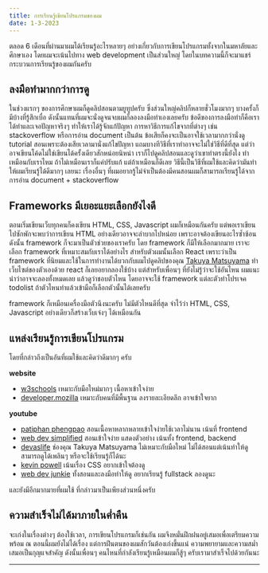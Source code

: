 ```yaml
---
title: การเรียนรู้เขียนโปรแกรมของผม
date: 1-3-2023
---
```


ตลอด 6 เดือนที่ผ่านมาผมได้เรียนรู้อะไรหลายๆ อย่างเกี่ยวกับการเขียนโปรแกรมทั้งจากในมหาลัยและศึกษาเอง
โดยผมจะเน้นไปทาง web development เป็นส่วนใหญ่ โดยในบทความนี้ก็จะมาแชร์กระบวนการเรียนรู้ของผมกันครับ

## ลงมือทํามากกว่าการดู

ในช่วงแรกๆ ของการศึกษาผมก็ดูคลิปสอนตามยูทูปครับ ซึ่งส่วนใหญ่คลิปก็หลายชั่วโมงมากๆ
บางครั้งก็มีบ้างที่รู้สึกเบื่อ ดังนั้นแทนที่ผมจะนั่งดูจนจบผมก็ลองลงมือทําเองเลยครับ
ข้อดีของการลงมือทําก็คือเราได้ทําและเจอปัญหาจริงๆ ทําให้เราได้รู้จักแก้ปัญหา การหาวิธีการแก้ไขจากที่ต่างๆ
เช่น stackoverflow หรือการอ่าน document เป็นต้น ข้อเสียก็คงจะเป็นอาจใช้เวลามากกว่านั่งดู
tutorial สอนเพราะต้องเสียเวลามานั่งแก้ไขปัญหา แถมบางทีวิธีที่เราทําอาจจะไม่ใช่วิธีที่ดีที่สุด
แต่ว่าอาจเขียนโค้ดไม่ใช่เขียนได้ครั้งเดียวสักหน่อยนิหน่า เราก็ไปดูคลิปสอนและดูว่าเขาทําตรงนี้ยังไง
ทําเหมือนกับเราไหม ถ้าไม่เหมือนเราก็แค่ปรับแก้ แต่ถ้าเหมือนก็ดีเลย วิธีนี้เป็นวิธีที่ผมใช้และคิดว่ามันทําให้ผมเรียนรู้ได้ดีมากๆ เลยนะ
เรื่องอื่นๆ ที่ผมอยากรู้ไม่จําเป็นต้องมีคนสอนผมก็สามารถเรียนรู้ได้จากการอ่าน document + stackoverflow

## Frameworks มีเยอะแยะเลือกยังไงดี

ตอนเริ่มเขียนเว็บทุกคนก็คงเขียน HTML, CSS, Javascript ผมก็เหมือนกันครับ แต่พอเราเขียนไปซักพักจะพบว่าการเขียน HTML
อย่างเดียวอาจจะลําบากไปหน่อย เพราะอาจต้องเขียนอะไรซํ้าซ้อน ดังนั้น framework ก็จะมาเป็นตัวช่วยของเราครับ
โดย framework ก็มีให้เลือกมากมาย เราจะเลือก framework ที่เหมาะสมกับเราได้อย่างไร สําหรับตัวผมนั้นเลือก React เพราะว่าเป็น framework ที่นิยมและใช้ในการทํางานได้บวกกับผมไปดูคลิปของคุณ [Takuya Matsuyama](https://craftz.dog)
ทําเว็บไซต์ของตัวเองด้วย react ก็เลยอยากลองใช้บ้าง แต่สําหรับเพื่อนๆ ที่ยังไม่รู้ว่าจะใช้อันไหน
ผมแนะนําว่าอาจจะลองทั้งหมดเลย แล้วดูว่าชอบตัวไหน โดยอาจจะใช้ framework แต่ละตัวทําโปรเจค todolist
ถ้าตัวไหนทําแล้วเข้ามือก็เลือกตัวนั้นได้เลยครับ

framework ก็เหมือนเครื่องมือตัวนึงนะครับ ไม่มีตัวไหนดีที่สุด จําไว้ว่า HTML, CSS, Javascript
อย่างเดียวก็สร้างเว็บเจ๋งๆ ได้เหมือนกัน

## แหล่งเรียนรู้การเขียนโปรแกรม

โดยที่กล่าวถึงเป็นอันที่ผมใช้และคิดว่าดีมากๆ ครับ

**website**

- [w3schools](https://w3schools.com) เหมาะกับมือใหม่มากๆ เนื้อหาเข้าใจง่าย
- [developer.mozilla](https://developer.mozilla.org) เหมาะกับคนที่มีพื้นฐาน ลงรายละเอียดลึก อาจเข้าใจยาก

**youtube**

- [patiphan phengpao](https://www.youtube.com/@PatiphanPhengpao) สอนเนื้อหาหลากหลายเข้าใจง่ายใช้เวลาไม่นาน เน้นที่ frontend
- [web dev simplified](https://www.youtube.com/@WebDevSimplified) สอนเข้าใจง่าย แสดงตัวอย่าง เน้นทั้ง frontend, backend
- [devaslife](https://www.youtube.com/@devaslife) ช่องคุณ Takuya Matsuyama ไม่เหมาะกับมือใหม่ ไม่ได้สอนแต่เน้นทําให้ดู สามารถดูได้เพลินๆ หรือจะใช้เรียนรู้ก็ได้นะ
- [kevin powell](https://www.youtube.com/@KevinPowell) เน้นเรื่อง CSS อยากเข้าใจต้องดู
- [web dev junkie](https://www.youtube.com/@WebDevJunkie) ทั้งสอนและลงมือทําให้ดู อยากเรียนรู้ fullstack ลองดูนะ

และยังมีอีกมากมายที่ผมใช้ ที่กล่าวมาเป็นเพียงส่วนหนึ่งครับ

## ความสําเร็จไม่ได้มาภายในคํ่าคืน

จะเก่งในเรื่องต่างๆ ต้องใช้เวลา, การเขียนโปรแกรมก็เช่นกัน ผมจึงหมั่นฝึกฝนอยู่เสมอเพื่อเตรียมความพร้อม
ณ ตอนนี้ผมยังไม่ได้เรื่อง แต่การฝึนตนของผมสักวันต้องเก่งขึ้นแน่ ความพยายามและความสมํ่าเสมอเป็นกุญแจสําคัญ
ดังนั้นเพื่อนๆ คนไหนที่กําลังเรียนรู้เหมือนผมก็สู้ๆ ครับเรามาสําเร็จไปด้วยกันนะ

---
